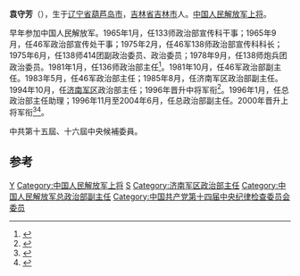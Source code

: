 '''袁守芳'''（{{bd|1939年|||catIdx=}}），生于[[辽宁省|辽宁省]][[葫芦岛市|葫芦岛市]]，[[吉林省|吉林省]][[吉林市|吉林市]]人。[[中国人民解放军上将|中国人民解放军上将]]。

早年参加中国人民解放军。1965年1月，任133师政治部宣传科干事；1965年9月，任46军政治部宣传处干事；1975年2月，任46军138师政治部宣传科科长；1975年6月，任138师414团副政治委员、政治委员；1978年9月，任138师炮兵团政治委员。1981年1月，任136师政治部主任<ref name="刘金田韩洪洪1993">{{cite book|author1=刘金田|author2=韩洪洪|title=中共第十四届中央委员名录|url=http://books.google.com/books?id=CTO4AAAAIAAJ|year=1993|publisher=中共党史出版社|isbn=978-7-80023-615-0|page=190}}</ref>。1981年10月，任46军政治部副主任。1983年5月，任46军政治部主任；1985年8月，任济南军区政治部副主任。1994年10月，任[[济南军区|济南军区]]政治部主任；1996年晋升中将军衔<ref name="王健英1995">{{cite book|author=王健英|title=中国共产党组织史资料汇编|url=http://books.google.com/books?id=Qv0MAAAAYAAJ|year=1995|publisher=中共中央党校出版社|page=1321}}</ref>。1996年1月，任总政治部主任助理；1996年11月至2004年6月，任总政治部副主任。2000年晋升上将军衔<ref>{{cite book|title=中國大陸硏究, Volume 40, Issues 1-6|url=http://books.google.com/books?id=CQQRAQAAMAAJ|year=1997|publisher=國立政治大學國際關係硏究中心|page=126}}</ref><ref>{{cite book|title=中国人物年鉴|url=http://books.google.com/books?id=U5MEAQAAIAAJ|year=2007|publisher=华艺出版社|page=68}}</ref>。

中共第十五屆、十六屆中央候補委員。

==参考==
{{reflist}}
{{中国军事人物小作品}}
{{中国人民解放军上将/2000}}

[[Category:吉林市人|Y]]
[[Category:中国人民解放军上将|Category:中国人民解放军上将]]
[[Category:袁姓|S]]
[[Category:济南军区政治部主任|Category:济南军区政治部主任]]
[[Category:中国人民解放军总政治部副主任|Category:中国人民解放军总政治部副主任]]
[[Category:中国共产党第十四届中央纪律检查委员会委员|Category:中国共产党第十四届中央纪律检查委员会委员]]